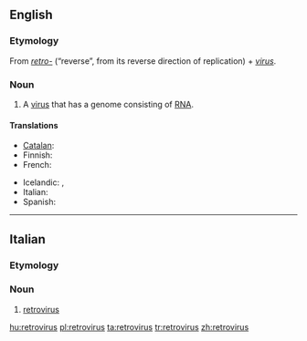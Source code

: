 {{also|rétrovirus}}
==English==
{{wikipedia}}

===Etymology===
From ''[[retro-]]'' (“reverse”, from its reverse direction of replication) + ''[[virus]]''.

===Noun===
{{en-noun|retroviruses}}

# {{virology}} A [[virus]] that has a genome consisting of [[RNA]].

====Translations====
{{trans-top|virus with a genome consisting of RNA}}
* [[Catalan]]: {{t-|ca|retrovirus|m}}
* Finnish: {{t-|fi|retrovirus}}
* French: {{t+|fr|rétrovirus}}
{{trans-mid}}
* Icelandic: {{t-|is|víxlveira|f}}, {{t-|is|retróveira|f}}
* Italian: {{t-|it|retrovirus|m}}
* Spanish: {{t-|es|retrovirus}}
{{trans-bottom}}

----

==Italian==

===Etymology===
{{etyl|en|it}} {{prefix|retro|virus|lang=it}}

===Noun===
{{head|it|noun}} {{m|inv}}

# [[#English|retrovirus]]

[[hu:retrovirus]]
[[pl:retrovirus]]
[[ta:retrovirus]]
[[tr:retrovirus]]
[[zh:retrovirus]]